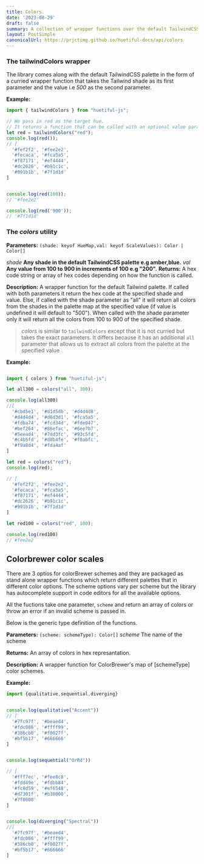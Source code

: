 ```yaml
---
title: Colors.
date: '2023-08-29'
draft: false
summary: A collection of wrapper functions over the default TailwindCSS palette
layout: PostSimple
canonicalUrl: https://prjctimg.github.io/huetiful-docs/api/colors
---
```


### The **tailwindColors** wrapper

The library comes along with the default TailwindCSS palette in the form of a curried wrapper function that takes the Tailwind shade as its first parameter and the value i.e _500_ as the second parameter.

**Example:**

```javascript
import { tailwindColors } from "huetiful-js";

// We pass in red as the target hue.
// It returns a function that can be called with an optional value parameter
let red = tailwindColors("red");
console.log(red());
// [
  '#fef2f2', '#fee2e2',
  '#fecaca', '#fca5a5',
  '#f87171', '#ef4444',
  '#dc2626', '#b91c1c',
  '#991b1b', '#7f1d1d'
]


console.log(red(100));
// '#fee2e2'

console.log(red('900'));
// '#7f1d1d'


```

### The _colors_ utility

**Parameters:**
`(shade: keyof HueMap,val: keyof ScaleValues): Color | Color[]`

_shade_ **Any shade in the default TailwindCSS palette e.g amber,blue.**
_val_ **Any value from 100 to 900 in increments of 100 e.g "200".**
**Returns:**
A hex code string or array of hex codes depending on how the function is called.

**Description:**
A wrapper function for the default Tailwind palette. If called with both parameters it return the hex code at the specified shade and value. Else, if called with the shade parameter as "all" it will return all colors from the shades in the palette map at the specified value (if value is undefined it will default to "500"). When called with the shade parameter only it will return all the colors from 100 to 900 of the specified shade.

> _colors_ is similar to `tailwindColors` except that it is not curried but takes the exact parameters. It differs because it has an additional `all` parameter that allows us to extract all colors from the palette at the specified value

**Example:**

```javascript

import { colors } from "huetiful-js";

let all300 = colors("all", 300);

console.log(all300)
//[
  '#cbd5e1', '#d1d5db', '#d4d4d8',
  '#d4d4d4', '#d6d3d1', '#fca5a5',
  '#fdba74', '#fcd34d', '#fde047',
  '#bef264', '#86efac', '#6ee7b7',
  '#5eead4', '#7dd3fc', '#93c5fd',
  '#c4b5fd', '#d8b4fe', '#f0abfc',
  '#f9a8d4', '#fda4af'
]

let red = colors("red");
console.log(red);

// [
  '#fef2f2', '#fee2e2',
  '#fecaca', '#fca5a5',
  '#f87171', '#ef4444',
  '#dc2626', '#b91c1c',
  '#991b1b', '#7f1d1d'
]

let red100 = colors("red", 100);

console.log(red100)
// #fee2e2
```


## Colorbrewer color scales

There are 3 optios for colorBrewer schemes and they are packaged as stand alone wrapper functions which return different palettes that in different color options. The scheme options vary per scheme but the library has autocomplete support in code editors for all the available options.

All the fuctions take one parameter, `scheme` and return an array of colors or throw an error if an invalid scheme is passed in.

Below is the generic type definition of the functions.

**Parameters:**
`(scheme: schemeType): Color[]`
_scheme_ The name of the scheme

**Returns:**
An array of colors in hex represantation.

**Description:**
A wrapper function for ColorBrewer's map of [schemeType] color schemes.

**Example:**

```javascript
import {qualitative,sequential,diverging}


console.log(qualitative("Accent"))
// [
  '#7fc97f', '#beaed4',
  '#fdc086', '#ffff99',
  '#386cb0', '#f0027f',
  '#bf5b17', '#666666'
]


console.log(sequential("OrRd"))

// [
  '#fff7ec', '#fee8c8',
  '#fdd49e', '#fdbb84',
  '#fc8d59', '#ef6548',
  '#d7301f', '#b30000',
  '#7f0000'
]


console.log(diverging("Spectral"))
//[
  '#7fc97f', '#beaed4',
  '#fdc086', '#ffff99',
  '#386cb0', '#f0027f',
  '#bf5b17', '#666666'
]

```
